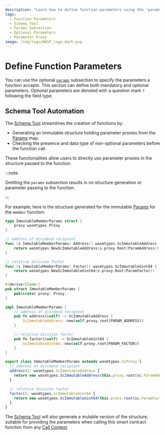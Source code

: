 ```yaml
---
description: "Learn how to define function parameters using the 'params' subsection, and how the Schema Tool facilitates this process."
tags:
  - Function Parameters
  - Schema Tool
  - Params Subsection
  - Optional Parameters
  - Parameter Proxy
image: /img/logo/WASP_logo_dark.png
---
```



# Define Function Parameters

You can use the optional [`params`](params.mdx) subsection to specify the parameters a function accepts.
This section can define both mandatory and optional parameters.
Optional parameters are denoted with a question mark `?` following the field type.

## Schema Tool Automation

The [Schema Tool](../schema-tool/usage.mdx) streamlines the creation of functions by:

- Generating an immutable structure holding parameter proxies from the [Params](params.mdx) map.
- Checking the presence and data type of non-optional parameters before the function call.

These functionalities allow users to directly use parameter proxies in the structure passed to the function.

:::note

Omitting the `params` subsection results in no structure generation or parameter passing to the function.

:::

For example, here is the structure generated for the immutable [Params](params.mdx) for
the `member` function:

<Tabs groupId="language" queryString>

<TabItem value="go" label="Go">

```go
type ImmutableMemberParams struct {
	proxy wasmtypes.Proxy
}

// address of dividend recipient
func (s ImmutableMemberParams) Address() wasmtypes.ScImmutableAddress {
	return wasmtypes.NewScImmutableAddress(s.proxy.Root(ParamAddress))
}

// relative division factor
func (s ImmutableMemberParams) Factor() wasmtypes.ScImmutableUint64 {
	return wasmtypes.NewScImmutableUint64(s.proxy.Root(ParamFactor))
}
```

</TabItem>
<TabItem value="rust" label="Rust">

```rust
#[derive(Clone)]
pub struct ImmutableMemberParams {
	pub(crate) proxy: Proxy,
}

impl ImmutableMemberParams {
    // address of dividend recipient
    pub fn address(&self) -> ScImmutableAddress {
		ScImmutableAddress::new(self.proxy.root(PARAM_ADDRESS))
	}

    // relative division factor
    pub fn factor(&self) -> ScImmutableUint64 {
		ScImmutableUint64::new(self.proxy.root(PARAM_FACTOR))
	}
}
```

</TabItem>
<TabItem value="typescript" label="Typescript">

```ts
export class ImmutableMemberParams extends wasmtypes.ScProxy {
  // address of dividend recipient
  address(): wasmtypes.ScImmutableAddress {
    return new wasmtypes.ScImmutableAddress(this.proxy.root(sc.ParamAddress));
  }

  // relative division factor
  factor(): wasmtypes.ScImmutableUint64 {
    return new wasmtypes.ScImmutableUint64(this.proxy.root(sc.ParamFactor));
  }
}
```

</TabItem>
</Tabs>

The [Schema Tool](../schema-tool/usage.mdx) will also generate a mutable version of the structure,
suitable for providing the parameters when calling this smart contract function from any [Call Context](../../explanations/context.mdx).

